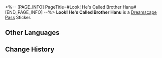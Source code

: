 <%-- [PAGE_INFO]
PageTitle=#Look! He's Called Brother Hanu#
[END_PAGE_INFO] --%>
{{Stub|Location information}}
{{Item Infobox
|id          = 223256
|image       = Dreamscape Pass Sticker Look! He's Called Brother Hanu.png{{subst:void|<!--$UPLOAD:<<SpriteOutput/TravelBrochure/StickFigures/223256.png>-<Dreamscape Pass Sticker Look! He's Called Brother Hanu.png>-<Item Icons>>-->}}
|type        = Dreamscape Pass Sticker
|type2       = Talking Clock Stickers
|invCategory = 
|rarity      = 4
|effect      = 
|description = Digital stickers that can be used to decorate the pages of the Dreamtour Handbook. They come in many different styles.
|source1     = [[Unlocked by Default]]
}}
{{Description|He doesn't have lines &mdash; It's by design, not because the designer's lazy.}}
'''Look! He's Called Brother Hanu''' is a [[Dreamscape Pass]] Sticker.

==Other Languages==
{{Other Languages
|en   = Look! He's Called Brother Hanu
|zhs  = 瞧！他叫哈努兄弟
|zht  = 瞧！他叫哈努兄弟
|ja   = 見ろ！ブラザーハヌだ！
|ko   = 봐! 그는 하누 형제야
|es   = ¡Mira! Se llama Hanu
|fr   = Regardez&nbsp;! Il s'appelle Hanu
|ru   = Смотри! Это братец Хану
|th   = ดูสิ! เขาคือลูกพี่ Hanu
|vi   = Hầy! Anh Ấy Tên Là Anh Hanu
|de   = Schau! Er heißt Hanu.
|id   = Lihat! Dia Bro Hanu
|pt   = Olha! Ele Chama Irmão Hanu
}}

==Change History==
{{Change History|2.0}}